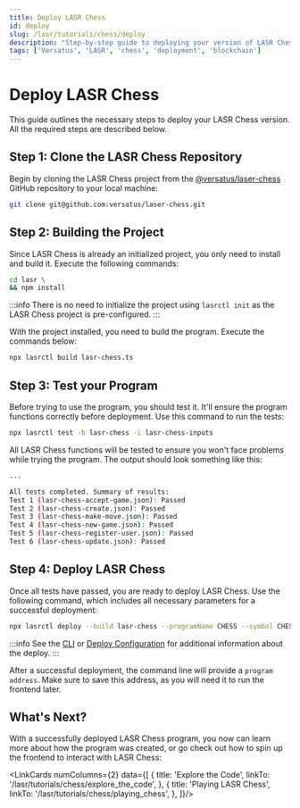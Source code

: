 ```yaml
---
title: Deploy LASR Chess
id: deploy
slug: /lasr/tutorials/chess/deploy
description: "Step-by-step guide to deploying your version of LASR Chess on the Versatus LASR network."
tags: ['Versatus', 'LASR', 'chess', 'deployment', 'blockchain']
---
```



# Deploy LASR Chess

This guide outlines the necessary steps to deploy your LASR Chess version. All the required steps are described below.

## Step 1: Clone the LASR Chess Repository

Begin by cloning the LASR Chess project from the [@versatus/laser-chess](https://github.com/versatus/laser-chess) GitHub repository to your local machine:

```sh copy
git clone git@github.com:versatus/laser-chess.git
```

## Step 2: Building the Project

Since LASR Chess is already an initialized project, you only need to install and build it. Execute the following commands:

```sh copy
cd lasr \
&& npm install
```

:::info
There is no need to initialize the project using `lasrctl init` as the LASR Chess project is pre-configured.
:::

With the project installed, you need to build the program. Execute the commands below:

```sh copy
npx lasrctl build lasr-chess.ts
```

## Step 3: Test your Program

Before trying to use the program, you should test it. It'll ensure the program functions correctly before deployment. Use this command to run the tests:

```sh copy
npx lasrctl test -b lasr-chess -i lasr-chess-inputs
```

All LASR Chess functions will be tested to ensure you won't face problems while trying the program. The output should look something like this:

```sh copy
...

All tests completed. Summary of results:
Test 1 (lasr-chess-accept-game.json): Passed
Test 2 (lasr-chess-create.json): Passed
Test 3 (lasr-chess-make-move.json): Passed
Test 4 (lasr-chess-new-game.json): Passed
Test 5 (lasr-chess-register-user.json): Passed
Test 6 (lasr-chess-update.json): Passed
```

## Step 4: Deploy LASR Chess

Once all tests have passed, you are ready to deploy LASR Chess. Use the following command, which includes all necessary parameters for a successful deployment:

```sh copy
npx lasrctl deploy --build lasr-chess --programName CHESS --symbol CHESS --initializedSupply 5 --totalSupply 5
```

:::info
See the [CLI](/lasr/lasr_guides/cli) or [Deploy Configuration](/lasr/lasr_guides/deploy_configuration) for additional information about the deploy.
:::

After a successful deployment, the command line will provide a `program address`. Make sure to save this address, as you will need it to run the frontend later.


## What's Next?

With a successfully deployed LASR Chess program, you now can learn more about how the program was created, or go check out how to spin up the frontend to interact with LASR Chess:

<LinkCards numColumns={2} data={[
  { 
    title: 'Explore the Code',
    linkTo: '/lasr/tutorials/chess/explore_the_code',
  },
  { 
    title: 'Playing LASR Chess',
    linkTo: '/lasr/tutorials/chess/playing_chess',
  },
]}/>
